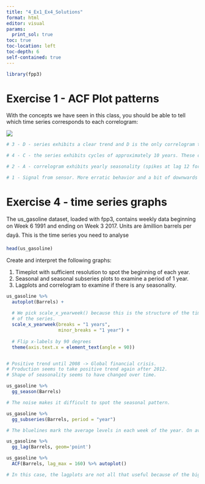 ---
title: "4_Ex1_Ex4_Solutions"
format: html
editor: visual
params:
  print_sol: true
toc: true
toc-location: left
toc-depth: 6
self-contained: true
---

```{r}
library(fpp3)
```

# Exercise 1 - ACF Plot patterns

With the concepts we have seen in this class, you should be able to tell which time series corresponds to each correlogram:

![](figs/4_correlograms_examples.png)

```{r, include=params$print_sol}
# 3 - D - series exhibits a clear trend and D is the only correlogram that matches this. We also observe spikes at lag 12. Since this is monthly data, this corresponds to yearly seasonality. It matches the data structure.

# 4 - C - the series exhibits cycles of approximately 10 years. These cycles seem pretty regular. The only correlogram showing this behavior is correlogram C. Remember these are cycles and not seasonality. We are dealing with yearly data.

# 2 - A - correlogram exhibits yearly seasonality (spikes at lag 12 for monthly data), matching the time series. No trend in the data.

# 1 - Signal from sensor. More erratic behavior and a bit of downwards trend. No seasonality and a bit of trend. The only correlogram matching this is B.
```

# Exercise 4 - time series graphs

The us_gasoline dataset, loaded with fpp3, contains weekly data beginning on Week 6 1991 and ending on Week 3 2017. Units are âmillion barrels per dayâ. This is the time series you need to analyse

```{r}
head(us_gasoline)
```

Create and interpret the following graphs:

1.  Timeplot with sufficient resolution to spot the beginning of each year.
2.  Seasonal and seasonal subseries plots to examine a period of 1 year.
3.  Lagplots and correlogram to examine if there is any seasonality.

```{r, include=params$print_sol}
us_gasoline %>%
  autoplot(Barrels) + 
  
  # We pick scale_x_yearweek() because this is the structure of the time index
  # of the series.
  scale_x_yearweek(breaks = "1 years",
                   minor_breaks = "1 year") +
  
  # Flip x-labels by 90 degrees
  theme(axis.text.x = element_text(angle = 90))


# Positive trend until 2008 -> Global financial crisis.
# Production seems to take positive trend again after 2012.
# Shape of seasonality seems to have changed over time.
```

```{r, include=params$print_sol}
us_gasoline %>%
  gg_season(Barrels)

# The noise makes it difficult to spot the seasonal pattern.
```

```{r, include=params$print_sol}
us_gasoline %>%
  gg_subseries(Barrels, period = "year")

# The bluelines mark the average levels in each week of the year. On average, production seems to increase until Q3 to then decrease.
```

```{r, include=params$print_sol}
us_gasoline %>%
  gg_lag(Barrels, geom='point')
```

```{r, include=params$print_sol}
us_gasoline %>%
  ACF(Barrels, lag_max = 160) %>% autoplot()
```

```{r, include=params$print_sol}
# In this case, the lagplots are not all that useful because of the big amount of weeks per year. In order to see the seasonal pattern on the correlogram, we need to increase the number of lags at least beyond 52 (number of weeks in a year). If we do this, we clearly observe yearly seasonality.
```
